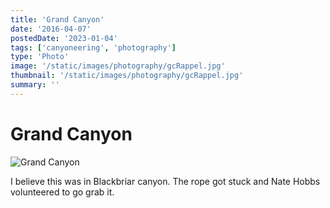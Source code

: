 ```yaml
---
title: 'Grand Canyon'
date: '2016-04-07'
postedDate: '2023-01-04'
tags: ['canyoneering', 'photography']
type: 'Photo'
image: '/static/images/photography/gcRappel.jpg'
thumbnail: '/static/images/photography/gcRappel.jpg'
summary: ''
---
```


# Grand Canyon

![Grand Canyon](/static/images/photography/gcRappel.jpg)

I believe this was in Blackbriar canyon. The rope got stuck and Nate Hobbs volunteered to go grab it.